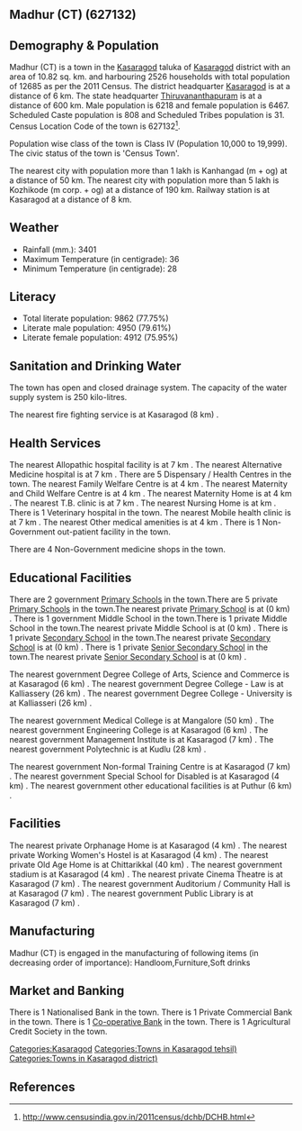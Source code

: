 {{Infobox settlement
| name=Madhur (CT)
| native_name=
| native_name_lang=
| other_name=
| nickname=
| settlement_type=Town
| image_skyline=
| image_alt=
| image_caption=
| pushpin_map=India Kerala
| pushpin_label_position=right
| pushpin_map_alt=
| pushpin_map_caption=Location in Kerala, India
| latd=
| latm=
| lats=
| latNS=
| longd=
| longm=
| longs=
| longEW=
| coordinates_display=inline,title
| subdivision_type=Country
| subdivision_name={{flag|India}}
| subdivision_type1=[[States and territories of India|State]]
| subdivision_name1=Kerala 
| subdivision_type2=[[List of districts of India|District]]
| subdivision_name2=Kasaragod
| subdivision_type3=Tahsil
| subdivision_name3=Kasaragod
| website=
| established_title=<!-- Established -->
| established_date=
| founder=
| named_for=
| government_type=
| governing_body=
| unit_pref=Metric
| area_footnotes=
| area_rank=
| area_total_km2=10.82
| elevation_footnotes=
| elevation_m=
| population_total=12685
| population_as_of=2011
| population_rank=
| population_density_km2=1172
| population_demonym=
| population_footnotes=
| demographics_type1=Languages=
| demographics1_title1=Official=
| demographics1_info1=[[Malayalam language|Malayalam]]
| timezone1=[[Indian Standard Time|IST]]
| utc_offset1==+5:30
| postal_code_type=[[Postal Index Number|PIN]]
| postal_code=
| area_code_type=Telephone code
| area_code=
| registration_plate=
| blank1_name_sec1=Nearest city
| blank1_info_sec1=[[Kanhangad  (m + og)]]
| blank2_name_sec1=[[Human sex ratio|Sex ratio]]
| blank2_info_sec1=1040
| blank3_name_sec1=Literacy
| blank3_info_sec1=77.75%
| blank1_name_sec2=[[2011 Census of India|2011 census]] code
| blank1_info_sec2=627132
| footnotes=
}}

== Madhur (CT) (627132) ==

== Demography & Population ==

Madhur (CT) is a town in the [[Kasaragod]] taluka of [[Kasaragod]] district with an area of 10.82 sq. km. and harbouring 2526 households with total population of 12685 as per the 2011 Census. The district headquarter [[Kasaragod]] is at a distance of 6 km. The state headquarter [[Thiruvananthapuram]] is at a distance of 600 km. Male population is 6218 and female population is 6467. Scheduled Caste population is 808 and Scheduled Tribes population is 31. Census Location Code of the town is 627132<ref>http://www.censusindia.gov.in/2011census/dchb/DCHB.html</ref>.

Population wise class of the town is Class IV (Population 10,000 to 19,999).
The civic status of the town is 'Census Town'.

The nearest city with population more than 1 lakh is Kanhangad  (m + og) at a distance of 50 km. The nearest city with population more than 5 lakh is Kozhikode (m corp. + og) at a distance of 190 km. Railway station is at Kasaragod at a distance of 8 km.


== Weather ==  
* Rainfall (mm.): 3401 
* Maximum Temperature (in centigrade): 36
* Minimum Temperature (in centigrade): 28


== Literacy ==  
* Total literate population: 9862 (77.75%)
* Literate male population: 4950 (79.61%)
* Literate female population: 4912 (75.95%)


== Sanitation and Drinking Water ==  
The town has open and closed drainage system.
The capacity of the water supply system is 250 kilo-litres.

The nearest fire fighting service is at Kasaragod (8 km) .


== Health Services ==
The nearest Allopathic hospital facility is at 7 km .
The nearest Alternative Medicine hospital is at 7 km .
There are 5 Dispensary / Health Centres in the town.
The nearest Family Welfare Centre is at 4 km .
The nearest Maternity and Child Welfare Centre is at 4 km .
The nearest Maternity Home is at 4 km .
The nearest T.B. clinic is at 7 km .
The nearest Nursing Home is at  km .
There is 1 Veterinary hospital in the town.
The nearest Mobile health clinic is at 7 km .
The nearest Other medical amenities is at 4 km .
There is 1 Non-Government out-patient facility in the town.


There are 4 Non-Government medicine shops in the town.


== Educational Facilities ==
There are 2 government [[Primary School]]s in the town.There are 5 private [[Primary School]]s in the town.The nearest private [[Primary School]] is at  (0 km) .
There is 1 government Middle School in the town.There is 1 private Middle School in the town.The nearest private Middle School is at  (0 km) .
There is 1 private [[Secondary School]] in the town.The nearest private [[Secondary School]] is at  (0 km) .
There is 1 private [[Senior Secondary School]] in the town.The nearest private [[Senior Secondary School]] is at  (0 km) .
 
 
 
 
 
The nearest government Degree College of Arts, Science and Commerce is at Kasaragod (6 km) .
The nearest government Degree College - Law is at Kalliassery (26 km) .
The nearest government Degree College - University is at Kalliasseri (26 km) .
 
The nearest government Medical College is at Mangalore (50 km) .
The nearest government Engineering College is at Kasaragod (6 km) .
The nearest government Management Institute is at Kasaragod (7 km) .
The nearest government Polytechnic is at Kudlu (28 km) .
 
The nearest government Non-formal Training Centre is at Kasaragod (7 km) .
The nearest government Special School for Disabled is at Kasaragod (4 km) .
The nearest government other educational facilities is at Puthur  (6 km) .


== Facilities ==
The nearest private Orphanage Home is at Kasaragod (4 km) .
The nearest private Working Women's Hostel is at Kasaragod (4 km) .
The nearest private Old Age Home is at Chittarikkal (40 km) .
The nearest government stadium is at Kasaragod (4 km) .
The nearest private Cinema Theatre is at Kasaragod (7 km) .
The nearest government Auditorium / Community Hall is at Kasaragod (7 km) .
The nearest government Public Library is at Kasaragod (7 km) .


== Manufacturing ==
Madhur (CT) is engaged in the manufacturing of following items (in decreasing order of importance): Handloom,Furniture,Soft drinks


== Market and Banking ==
There is 1 Nationalised Bank in the town.
There is 1 Private Commercial Bank in the town.
There is 1 [[Co-operative Bank]] in the town.
There is 1 Agricultural Credit Society in the town.



[[Categories:Kasaragod]]
[[Categories:Towns in Kasaragod tehsil)]]
[[Categories:Towns in Kasaragod district)]]


== References ==
{{Reflist}}


